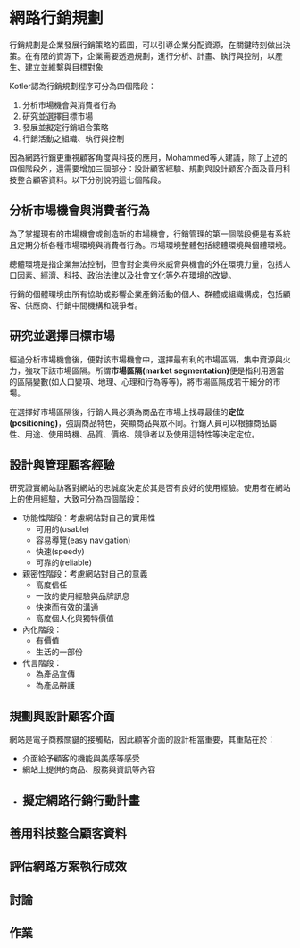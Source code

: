 # 網路行銷規劃{#internet-marketing-planning}

行銷規劃是企業發展行銷策略的藍圖，可以引導企業分配資源，在關鍵時刻做出決策。在有限的資源下，企業需要透過規劃，進行分析、計畫、執行與控制，以產生、建立並維繫與目標對象

Kotler認為行銷規劃程序可分為四個階段：

1. 分析市場機會與消費者行為
2. 研究並選擇目標市場
3. 發展並擬定行銷組合策略
4. 行銷活動之組織、執行與控制

因為網路行銷更重視顧客角度與科技的應用，Mohammed等人建議，除了上述的四個階段外，還需要增加三個部分：設計顧客經驗、規劃與設計顧客介面及善用科技整合顧客資料。以下分別說明這七個階段。

## 分析市場機會與消費者行為

為了掌握現有的市場機會或創造新的市場機會，行銷管理的第一個階段便是有系統且定期分析各種市場環境與消費者行為。市場環境整體包括總體環境與個體環境。

總體環境是指企業無法控制，但會對企業帶來威脅與機會的外在環境力量，包括人口因素、經濟、科技、政治法律以及社會文化等外在環境的改變。

行銷的個體環境由所有協助或影響企業產銷活動的個人、群體或組織構成，包括顧客、供應商、行銷中間機構和競爭者。

## 研究並選擇目標市場

經過分析市場機會後，便對該市場機會中，選擇最有利的市場區隔，集中資源與火力，強攻下該市場區隔。所謂**市場區隔(market segmentation)**便是指利用適當的區隔變數(如人口變項、地理、心理和行為等等)，將市場區隔成若干細分的市場。

在選擇好市場區隔後，行銷人員必須為商品在市場上找尋最佳的**定位(positioning)**，強調商品特色，突顯商品與眾不同。行銷人員可以根據商品屬性、用途、使用時機、品質、價格、競爭者以及使用這特性等決定定位。

## 設計與管理顧客經驗

研究證實網站訪客對網站的忠誠度決定於其是否有良好的使用經驗。使用者在網站上的使用經驗，大致可分為四個階段：

- 功能性階段：考慮網站對自己的實用性
  - 可用的(usable)
  - 容易導覽(easy navigation)
  - 快速(speedy)
  - 可靠的(reliable)
- 親密性階段：考慮網站對自己的意義
  - 高度信任
  - 一致的使用經驗與品牌訊息
  - 快速而有效的溝通
  - 高度個人化與獨特價值
- 內化階段：
  - 有價值
  - 生活的一部份
- 代言階段：
  - 為產品宣傳
  - 為產品辯護

## 規劃與設計顧客介面

網站是電子商務關鍵的接觸點，因此顧客介面的設計相當重要，其重點在於：

- 介面給予顧客的機能與美感等感受
- 網站上提供的商品、服務與資訊等內容
- 
## 擬定網路行銷行動計畫

## 善用科技整合顧客資料

## 評估網路方案執行成效
## 討論 {-}

## 作業 {-}
